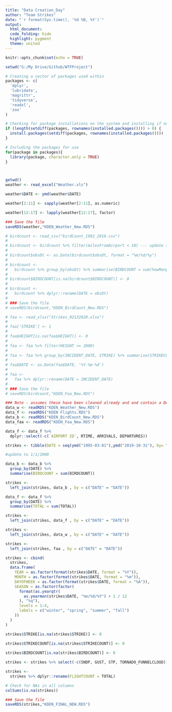 ```yaml
---
title: "Data Creation_Day"
author: "Team Strikes"
date: "`r format(Sys.time(), '%d %B, %Y')`"
output:
  html_document:
  code_folding: hide
  highlight: pygment
  theme: united
---
```


```r
knitr::opts_chunk$set(echo = TRUE)

setwd("G:/My Drive/Github/WTFProject")
```

```r
# Creating a vector of packages used within
packages <- c(
  'dplyr',
  'lubridate',
  'magrittr',
  'tidyverse',
  'readxl',
  'zoo'
)

# Checking for package installations on the system and installing if not found
if (length(setdiff(packages, rownames(installed.packages()))) > 0) {
  install.packages(setdiff(packages, rownames(installed.packages())))  
}

# Including the packages for use
for(package in packages){
  library(package, character.only = TRUE)
}




```


```r

getwd()
weather <- read_excel("Weather.xls")

weather$DATE <- ymd(weather$DATE)

weather[2:11] <- sapply(weather[2:11], as.numeric)

weather[12:17] <- lapply(weather[12:17], factor)

### Save the file
saveRDS(weather,"KDEN_Weather_New.RDS")

```

```r
# birdcount <- read_csv("birdCount_1992_2019.csv")
# 
# birdcount <- birdcount %>% filter(milesFromAirport < 10) --- update 3/28 removed all of them from the import -tk
# 
# birdcount$obsDt <- as.Date(birdcount$obsDt, format = "%m/%d/%y")
# 
# birdcount <-
#   birdcount %>% group_by(obsDt) %>% summarise(BIRDCOUNT = sum(howMany))
# 
# birdcount$BIRDCOUNT[is.na(birdcount$BIRDCOUNT)] <- 0
# 
# birdcount <-
#   birdcount %>% dplyr::rename(DATE = obsDt)
# 
# ### Save the file
# saveRDS(birdcount,"KDEN_BirdCount_New.RDS")


```

```r
# faa <- read_xlsx("Strikes_02132020.xlsx")
# 
# faa['STRIKE'] <- 1
# 
# faa$HEIGHT[is.na(faa$HEIGHT)] <- 0
# 
# faa <- faa %>% filter(HEIGHT <= 2000)
# 
# faa <- faa %>% group_by(INCIDENT_DATE, STRIKE) %>% summarise(STRIKECOUNT = sum(STRIKE))
# 
# faa$DATE <- as.Date(faa$DATE, '%Y-%m-%d')
# 
# faa <-
#   faa %>% dplyr::rename(DATE = INCIDENT_DATE)
# 
# ### Save the file
# saveRDS(birdcount,"KDEN_Faa_New.RDS")

```



```r
### Note - assumes these have been cleaned already and and contain a DATE and RTIME field
data_w <- readRDS("KDEN_Weather_New.RDS")
data_f <- readRDS("KDEN Flights.RDS")
data_b <- readRDS("KDEN_BirdCount_New.RDS")
data_faa <- readRDS("KDEN_Faa_New.RDS")

data_f <- data_f %>%
  dplyr::select(-c(`AIRPORT ID`, RTIME, ARRIVALS, DEPARTURES))

```

```r
strikes <- tibble(DATE = seq(ymd("1995-03-01"),ymd("2019-10-31"), by= "days")) 

#update to 1/1/2000
```

```r

data_b <- data_b %>%
  group_by(DATE) %>%
  summarise(BIRDCOUNT = sum(BIRDCOUNT))

strikes <-
  left_join(strikes, data_b , by = c("DATE" = "DATE"))
```


```r

data_f <- data_f %>%
  group_by(DATE) %>%
  summarise(TOTAL = sum(TOTAL))

strikes <-
  left_join(strikes, data_f , by = c("DATE" = "DATE"))
```

```r
strikes <-
  left_join(strikes, data_w , by = c("DATE" = "DATE"))

```

```r
strikes <-
  left_join(strikes, faa , by = c("DATE" = "DATE"))
```


```r
strikes <- cbind(
  strikes,
  data.frame(
    YEAR = as.factor(format(strikes$DATE, format = "%Y")),
    MONTH = as.factor(format(strikes$DATE, format = "%m")),
    DAYOFWEEK = as.factor(format(strikes$DATE, format = "%A")),
    SEASON = as.factor(factor(
      format(as.yearqtr(
        as.yearmon(strikes$DATE, "%m/%d/%Y") + 1 / 12
      ), "%q"),
      levels = 1:4,
      labels = c("winter", "spring", "summer", "fall")
    ))
  )
)

strikes$STRIKE[is.na(strikes$STRIKE)] <- 0
  
strikes$STRIKECOUNT[is.na(strikes$STRIKECOUNT)] <- 0

strikes$BIRDCOUNT[is.na(strikes$BIRDCOUNT)] <- 0

strikes <- strikes %>% select(-c(SNDP, GUST, STP, TORNADO_FUNNELCLOUD))

strikes <-
  strikes %>% dplyr::rename(FLIGHTCOUNT = TOTAL)

```


```r
# Check for NAs in all columns
colSums(is.na(strikes))
```

```r
### Save the file
saveRDS(strikes,"KDEN_FINAL_NEW.RDS")
```

